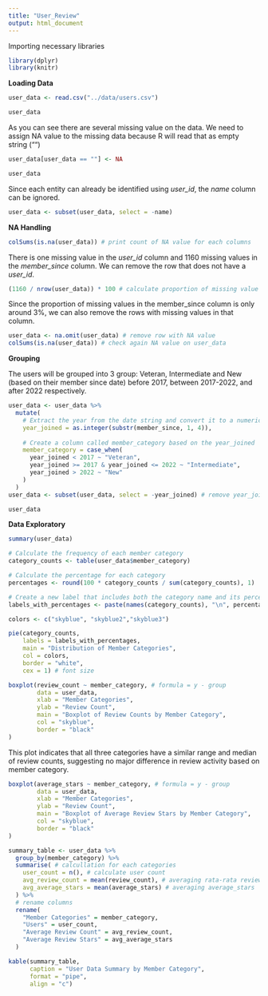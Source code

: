 ```yaml
---
title: "User_Review"
output: html_document
---
```


Importing necessary libraries

```r
library(dplyr)
library(knitr)
```

**Loading Data**

```r
user_data <- read.csv("../data/users.csv")
```

```r
user_data
```

As you can see there are several missing value on the data. We need to assign NA value to the missing data because R will read that as empty string ("")

```r
user_data[user_data == ""] <- NA
```

```r
user_data
```

Since each entity can already be identified using *user_id*, the *name* column can be ignored.

```r
user_data <- subset(user_data, select = -name)
```

**NA Handling**

```r
colSums(is.na(user_data)) # print count of NA value for each columns
```

There is one missing value in the *user_id* column and 1160 missing values in the *member_since* column. We can remove the row that does not have a *user_id*.

```r
(1160 / nrow(user_data)) * 100 # calculate proportion of missing value on member_since column
```

Since the proportion of missing values in the member_since column is only around 3%, we can also remove the rows with missing values in that column.

```r
user_data <- na.omit(user_data) # remove row with NA value
colSums(is.na(user_data)) # check again NA value on user_data
```

**Grouping**

The users will be grouped into 3 group: Veteran, Intermediate and New (based on their member since date) before 2017, between 2017-2022, and after 2022 respectively.

```r
user_data <- user_data %>%
  mutate(
    # Extract the year from the date string and convert it to a numeric format
    year_joined = as.integer(substr(member_since, 1, 4)),
    
    # Create a column called member_category based on the year_joined
    member_category = case_when(
      year_joined < 2017 ~ "Veteran",
      year_joined >= 2017 & year_joined <= 2022 ~ "Intermediate",
      year_joined > 2022 ~ "New"
    )
  )
user_data <- subset(user_data, select = -year_joined) # remove year_joined column
```

```r
user_data
```

**Data Exploratory**

```r
summary(user_data)
```

```r
# Calculate the frequency of each member category
category_counts <- table(user_data$member_category)

# Calculate the percentage for each category
percentages <- round(100 * category_counts / sum(category_counts), 1)

# Create a new label that includes both the category name and its percentage
labels_with_percentages <- paste(names(category_counts), "\n", percentages, "%", sep = "")

colors <- c("skyblue", "skyblue2","skyblue3")

pie(category_counts,
    labels = labels_with_percentages,
    main = "Distribution of Member Categories",
    col = colors,
    border = "white",
    cex = 1) # font size
```

```r
boxplot(review_count ~ member_category, # formula = y - group
        data = user_data,
        xlab = "Member Categories",
        ylab = "Review Count",
        main = "Boxplot of Review Counts by Member Category",
        col = "skyblue",
        border = "black"
)
```

This plot indicates that all three categories have a similar range and median of review counts, suggesting no major difference in review activity based on member category.

```r
boxplot(average_stars ~ member_category, # formula = y - group
        data = user_data,
        xlab = "Member Categories",
        ylab = "Review Count",
        main = "Boxplot of Average Review Stars by Member Category",
        col = "skyblue",
        border = "black"
)
```

```r
summary_table <- user_data %>%
  group_by(member_category) %>%
  summarise( # calcullation for each categories
    user_count = n(), # calculate user count
    avg_review_count = mean(review_count), # averaging rata-rata review_count
    avg_average_stars = mean(average_stars) # averaging average_stars
  ) %>%
  # rename columns
  rename(
    "Member Categories" = member_category,
    "Users" = user_count,
    "Average Review Count" = avg_review_count,
    "Average Review Stars" = avg_average_stars
  )

kable(summary_table,
      caption = "User Data Summary by Member Category",
      format = "pipe",
      align = "c")
```
